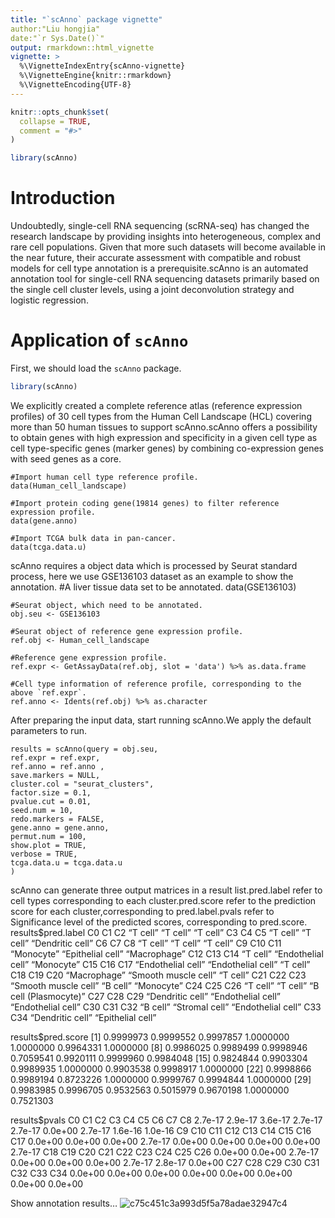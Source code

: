 ```yaml
---
title: "`scAnno` package vignette"
author:"Liu hongjia"
date:"`r Sys.Date()`"
output: rmarkdown::html_vignette
vignette: >
  %\VignetteIndexEntry{scAnno-vignette}
  %\VignetteEngine{knitr::rmarkdown}
  %\VignetteEncoding{UTF-8}
---
```


```r
knitr::opts_chunk$set(
  collapse = TRUE,
  comment = "#>"
)
```

```r
library(scAnno)
```

# Introduction
Undoubtedly, single-cell RNA sequencing (scRNA-seq) has changed the research landscape by providing insights into heterogeneous, complex and rare cell populations. Given that more such datasets will become available in the near future, their accurate assessment with compatible and robust models for cell type annotation is a prerequisite.scAnno is an automated annotation tool for single-cell RNA sequencing datasets primarily based on the single cell cluster levels, using a joint deconvolution strategy and logistic regression.

# Application of `scAnno`
First, we should load the `scAnno` package.

```r

library(scAnno)
```
We explicitly created a complete reference atlas (reference expression profiles) of 30 cell types from the Human Cell Landscape (HCL) covering more than 50 human tissues to support scAnno.scAnno offers a possibility to obtain genes with high expression and specificity in a given cell type as cell type-specific genes (marker genes) by combining co-expression genes with seed genes as a core.

    #Import human cell type reference profile.
    data(Human_cell_landscape)

    #Import protein coding gene(19814 genes) to filter reference expression profile.
    data(gene.anno)

    #Import TCGA bulk data in pan-cancer.
    data(tcga.data.u)

scAnno requires a object data which is processed by Seurat standard process, here we use GSE136103 dataset as an example to show the annotation. 
    #A liver tissue data set to be annotated.
    data(GSE136103)

    #Seurat object, which need to be annotated.
    obj.seu <- GSE136103

    #Seurat object of reference gene expression profile.
    ref.obj <- Human_cell_landscape

    #Reference gene expression profile.
    ref.expr <- GetAssayData(ref.obj, slot = 'data') %>% as.data.frame

    #Cell type information of reference profile, corresponding to the above `ref.expr`.
    ref.anno <- Idents(ref.obj) %>% as.character
    
After preparing the input data, start running scAnno.We apply the default parameters to run.

    results = scAnno(query = obj.seu,
    ref.expr = ref.expr,
    ref.anno = ref.anno ,
    save.markers = NULL,
    cluster.col = "seurat_clusters",
    factor.size = 0.1,
    pvalue.cut = 0.01,
    seed.num = 10,
    redo.markers = FALSE,
    gene.anno = gene.anno,
    permut.num = 100,
    show.plot = TRUE,
    verbose = TRUE,
    tcga.data.u = tcga.data.u
    )
   
scAnno can generate three output matrices in a result list.pred.label refer to cell types corresponding to each cluster.pred.score	refer to the prediction score for each cluster,corresponding to pred.label.pvals refer to Significance level of the predicted scores, corresponding to pred.score.
  results$pred.label
          C0                    C1                    C2 
         "T cell"              "T cell"              "T cell" 
               C3                    C4                    C5 
         "T cell"              "T cell"      "Dendritic cell" 
               C6                    C7                    C8 
         "T cell"              "T cell"              "T cell" 
               C9                   C10                   C11 
       "Monocyte"     "Epithelial cell"          "Macrophage" 
              C12                   C13                   C14 
         "T cell"    "Endothelial cell"            "Monocyte" 
              C15                   C16                   C17 
"Endothelial cell"    "Endothelial cell"              "T cell" 
              C18                   C19                   C20 
     "Macrophage"  "Smooth muscle cell"              "T cell" 
              C21                   C22                   C23 
"Smooth muscle cell"              "B cell"            "Monocyte" 
              C24                   C25                   C26 
         "T cell"              "T cell" "B cell (Plasmocyte)" 
              C27                   C28                   C29 
 "Dendritic cell"    "Endothelial cell"    "Endothelial cell" 
              C30                   C31                   C32 
         "B cell"        "Stromal cell"    "Endothelial cell" 
              C33                   C34 
 "Dendritic cell"     "Epithelial cell"
 
  results$pred.score
  [1] 0.9999973 0.9999552 0.9997857 1.0000000 1.0000000 0.9964331 1.0000000
  [8] 0.9986025 0.9989499 0.9998946 0.7059541 0.9920111 0.9999960 0.9984048
  [15] 0.9824844 0.9903304 0.9989935 1.0000000 0.9903538 0.9998917 1.0000000
  [22] 0.9998866 0.9989194 0.8723226 1.0000000 0.9999767 0.9994844 1.0000000
  [29] 0.9983985 0.9996705 0.9532563 0.5015979 0.9670198 1.0000000 0.7521303
 
 results$pvals
  C0      C1      C2      C3      C4      C5      C6      C7      C8 
  2.7e-17 2.9e-17 3.6e-17 2.7e-17 2.7e-17 0.0e+00 2.7e-17 1.6e-16 1.0e-16 
 	  C9     C10     C11     C12     C13     C14     C15     C16     C17 
  0.0e+00 0.0e+00 0.0e+00 2.7e-17 0.0e+00 0.0e+00 0.0e+00 0.0e+00 2.7e-17 
	  C18     C19     C20     C21     C22     C23     C24     C25     C26 
  0.0e+00 0.0e+00 2.7e-17 0.0e+00 0.0e+00 0.0e+00 2.7e-17 2.8e-17 0.0e+00 
	  C27     C28     C29     C30     C31     C32     C33     C34 
  0.0e+00 0.0e+00 0.0e+00 0.0e+00 0.0e+00 0.0e+00 0.0e+00 0.0e+00
  
  
Show annotation results...
   ![c75c451c3a993d5f5a78adae32947c4](https://user-images.githubusercontent.com/115637576/218242912-44df6b81-7501-4840-aa1d-d97bb7121aea.png)
   













